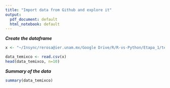```yaml
---
title: "Import data from Github and explore it"
output:
  pdf_document: default
  html_notebook: default
---
```


***Create the dataframe***
```r
x <- "~/Insync/rerosa@ier.unam.mx/Google Drive/R/R-vs-Python/Etapa_1/temixco.csv"

data_temixco <- read.csv(x)
head(data_temixco, n=10)
```


***Summary of the data***
```r
summary(data_temixco)
```










